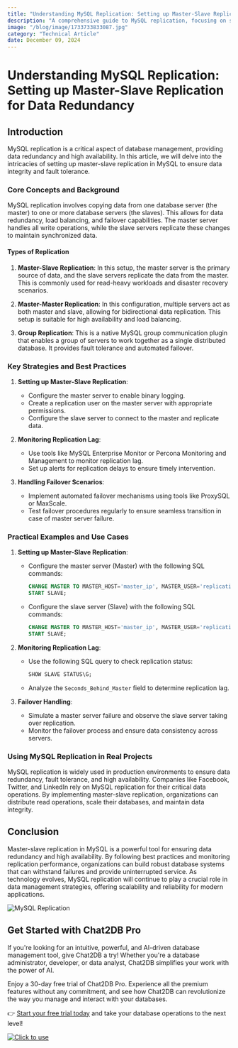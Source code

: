 ```yaml
---
title: "Understanding MySQL Replication: Setting up Master-Slave Replication for Data Redundancy"
description: "A comprehensive guide to MySQL replication, focusing on setting up master-slave replication for data redundancy and high availability."
image: "/blog/image/1733733833087.jpg"
category: "Technical Article"
date: December 09, 2024
---
```


# Understanding MySQL Replication: Setting up Master-Slave Replication for Data Redundancy

## Introduction
MySQL replication is a critical aspect of database management, providing data redundancy and high availability. In this article, we will delve into the intricacies of setting up master-slave replication in MySQL to ensure data integrity and fault tolerance.

### Core Concepts and Background
MySQL replication involves copying data from one database server (the master) to one or more database servers (the slaves). This allows for data redundancy, load balancing, and failover capabilities. The master server handles all write operations, while the slave servers replicate these changes to maintain synchronized data.

#### Types of Replication
1. **Master-Slave Replication**: In this setup, the master server is the primary source of data, and the slave servers replicate the data from the master. This is commonly used for read-heavy workloads and disaster recovery scenarios.

2. **Master-Master Replication**: In this configuration, multiple servers act as both master and slave, allowing for bidirectional data replication. This setup is suitable for high availability and load balancing.

3. **Group Replication**: This is a native MySQL group communication plugin that enables a group of servers to work together as a single distributed database. It provides fault tolerance and automated failover.

### Key Strategies and Best Practices
1. **Setting up Master-Slave Replication**:
   - Configure the master server to enable binary logging.
   - Create a replication user on the master server with appropriate permissions.
   - Configure the slave server to connect to the master and replicate data.

2. **Monitoring Replication Lag**:
   - Use tools like MySQL Enterprise Monitor or Percona Monitoring and Management to monitor replication lag.
   - Set up alerts for replication delays to ensure timely intervention.

3. **Handling Failover Scenarios**:
   - Implement automated failover mechanisms using tools like ProxySQL or MaxScale.
   - Test failover procedures regularly to ensure seamless transition in case of master server failure.

### Practical Examples and Use Cases
1. **Setting up Master-Slave Replication**:
   - Configure the master server (Master) with the following SQL commands:
     ```sql
     CHANGE MASTER TO MASTER_HOST='master_ip', MASTER_USER='replication_user', MASTER_PASSWORD='password';
     START SLAVE;
     ```
   - Configure the slave server (Slave) with the following SQL commands:
     ```sql
     CHANGE MASTER TO MASTER_HOST='master_ip', MASTER_USER='replication_user', MASTER_PASSWORD='password';
     START SLAVE;
     ```

2. **Monitoring Replication Lag**:
   - Use the following SQL query to check replication status:
     ```sql
     SHOW SLAVE STATUS\G;
     ```
   - Analyze the `Seconds_Behind_Master` field to determine replication lag.

3. **Failover Handling**:
   - Simulate a master server failure and observe the slave server taking over replication.
   - Monitor the failover process and ensure data consistency across servers.

### Using MySQL Replication in Real Projects
MySQL replication is widely used in production environments to ensure data redundancy, fault tolerance, and high availability. Companies like Facebook, Twitter, and LinkedIn rely on MySQL replication for their critical data operations. By implementing master-slave replication, organizations can distribute read operations, scale their databases, and maintain data integrity.

## Conclusion
Master-slave replication in MySQL is a powerful tool for ensuring data redundancy and high availability. By following best practices and monitoring replication performance, organizations can build robust database systems that can withstand failures and provide uninterrupted service. As technology evolves, MySQL replication will continue to play a crucial role in data management strategies, offering scalability and reliability for modern applications.

![MySQL Replication](https://example.com/mysql-replication.png)

## Get Started with Chat2DB Pro

If you're looking for an intuitive, powerful, and AI-driven database management tool, give Chat2DB a try! Whether you're a database administrator, developer, or data analyst, Chat2DB simplifies your work with the power of AI.

Enjoy a 30-day free trial of Chat2DB Pro. Experience all the premium features without any commitment, and see how Chat2DB can revolutionize the way you manage and interact with your databases.

👉 [Start your free trial today](https://chat2db.ai/pricing) and take your database operations to the next level!


[![Click to use](/image/blog/bg/chat2db.jpg)](https://chat2db.ai/)

